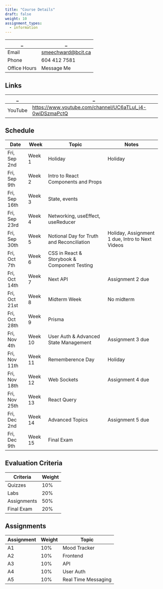 ```yaml
---
title: "Course Details"
draft: false
weight: 10
assignment_types:
  - information
---
```


| \_           | \_                 |
| ------------ | ------------------ |
| Email        | smeechward@bcit.ca |
| Phone        | 604 412 7581       |
| Office Hours | Message Me         |

## Links

| \_      | \_                                                       |
| ------- | -------------------------------------------------------- |
| YouTube | https://www.youtube.com/channel/UC6aTLuI_j4-0wiDSzmaPctQ |

## Schedule

| Date          | Week    | Topic                                         | Notes                                           |
| ------------- | ------- | --------------------------------------------- | ----------------------------------------------- |
| Fri, Sep 2nd  | Week 1  | Holiday                                       | Holiday                                         |
| Fri, Sep 9th  | Week 2  | Intro to React Components and Props           |                                                 |
| Fri, Sep 16th | Week 3  | State, events                                 |                                                 |
| Fri, Sep 23rd | Week 4  | Networking, useEffect, useReducer             |                                                 |
| Fri, Sep 30th | Week 5  | Notional Day for Truth and Reconciliation     | Holiday, Assignment 1 due, Intro to Next Videos |
| Fri, Oct 7th  | Week 6  | CSS in React & Storybook & Component Testing |                                                 |
| Fri, Oct 14th | Week 7  | Next API                                      | Assignment 2 due                                |
| Fri, Oct 21st | Week 8  | Midterm Week                                  | No midterm                                      |
| Fri, Oct 28th | Week 9  | Prisma                                        |                                                 |
| Fri, Nov 4th  | Week 10 | User Auth & Advanced State Management         | Assignment 3 due                                |
| Fri, Nov 11th | Week 11 | Rememberence Day                              | Holiday                                         |
| Fri, Nov 18th | Week 12 | Web Sockets                                   | Assignment 4 due                                |
| Fri, Nov 25th | Week 13 | React Query                                   |                                                 |
| Fri, Dec 2nd  | Week 14 | Advanced Topics                               | Assignment 5 due                                |
| Fri, Dec 9th  | Week 15 | Final Exam                                    |                                                 |

## Evaluation Criteria

| Criteria    | Weight |
| ----------- | ------ |
| Quizzes     | 10%    |
| Labs        | 20%    |
| Assignments | 50%    |
| Final Exam  | 20%    |

## Assignments

| Assignment | Weight | Topic         |
| ---------- | ------ | ------------------- |
| A1         | 10%    | Mood Tracker        |
| A2         | 10%    | Frontend            |
| A3         | 10%    | API                 |
| A4         | 10%    | User Auth           |
| A5         | 10%    | Real Time Messaging |
